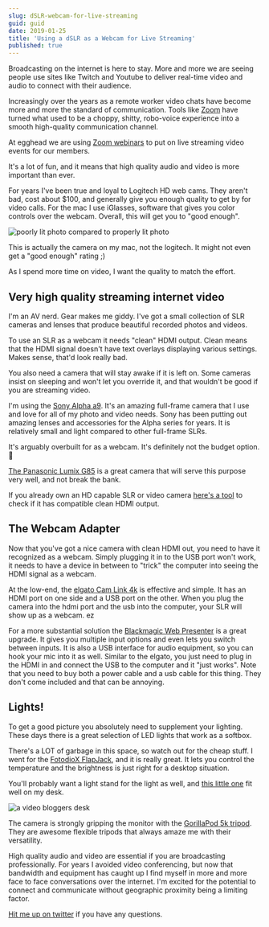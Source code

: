 ```yaml
---
slug: dSLR-webcam-for-live-streaming
guid: guid
date: 2019-01-25
title: 'Using a dSLR as a Webcam for Live Streaming'
published: true
---
```


Broadcasting on the internet is here to stay. More and more we are seeing people use sites like Twitch and Youtube to deliver real-time video and audio to connect with their audience.

Increasingly over the years as a remote worker video chats have become more and more the standard of communication. Tools like [Zoom](http://bit.ly/2Rim3QZ) have turned what used to be a choppy, shitty, robo-voice experience into a smooth high-quality communication channel.

At egghead we are using [Zoom webinars](http://bit.ly/2Rim3QZ) to put on live streaming video events for our members.

It's a lot of fun, and it means that high quality audio and video is more important than ever.

For years I've been true and loyal to Logitech HD web cams. They aren't bad, cost about \$100, and generally give you enough quality to get by for video calls. For the mac I use iGlasses, software that gives you color controls over the webcam. Overall, this will get you to "good enough".

![poorly lit photo compared to properly lit photo](./images/beforeafter.jpg)

This is actually the camera on my mac, not the logitech. It might not even get a "good enough" rating ;)

As I spend more time on video, I want the quality to match the effort.

## Very high quality streaming internet video

I'm an AV nerd. Gear makes me giddy. I've got a small collection of SLR cameras and lenses that produce beautiful recorded photos and videos.

To use an SLR as a webcam it needs "clean" HDMI output. Clean means that the HDMI signal doesn't have text overlays displaying various settings. Makes sense, that'd look really bad.

You also need a camera that will stay awake if it is left on. Some cameras insist on sleeping and won't let you override it, and that wouldn't be good if you are streaming video.

I'm using the [Sony Alpha a9](https://www.amazon.com/exec/obidos/ASIN/B06ZY7GNKN/joehoobuiblo-20/ref=nosim/). It's an amazing full-frame camera that I use and love for all of my photo and video needs. Sony has been putting out amazing lenses and accessories for the Alpha series for years. It is relatively small and light compared to other full-frame SLRs.

It's arguably overbuilt for as a webcam. It's definitely not the budget option. 😬

[The Panasonic Lumix G85](https://www.amazon.com/exec/obidos/ASIN/B01M050N05/joehoobuiblo-20/ref=nosim/) is a great camera that will serve this purpose very well, and not break the bank.

If you already own an HD capable SLR or video camera [here's a tool](https://www.atomos.com/cameras) to check if it has compatible clean HDMI output.

## The Webcam Adapter

Now that you've got a nice camera with clean HDMI out, you need to have it recognized as a webcam. Simply plugging it in to the USB port won't work, it needs to have a device in between to "trick" the computer into seeing the HDMI signal as a webcam.

At the low-end, the [elgato Cam Link 4k](https://www.amazon.com/exec/obidos/ASIN/B07K3FN5MR/joehoobuiblo-20/ref=nosim/) is effective and simple. It has an HDMI port on one side and a USB port on the other. When you plug the camera into the hdmi port and the usb into the computer, your SLR will show up as a webcam. ez

For a more substantial solution the [Blackmagic Web Presenter](https://www.amazon.com/exec/obidos/ASIN/B01N5YEI0O/joehoobuiblo-20/ref=nosim/) is a great upgrade. It gives you multiple input options and even lets you switch between inputs. It is also a USB interface for audio equipment, so you can hook your mic into it as well. Similar to the elgato, you just need to plug in the HDMI in and connect the USB to the computer and it "just works". Note that you need to buy both a power cable and a usb cable for this thing. They don't come included and that can be annoying.

## Lights!

To get a good picture you absolutely need to supplement your lighting. These days there is a great selection of LED lights that work as a softbox.

There's a LOT of garbage in this space, so watch out for the cheap stuff. I went for the [FotodioX FlapJack](https://www.amazon.com/exec/obidos/ASIN/B013TSPWXO/joehoobuiblo-20/ref=nosim/), and it is really great. It lets you control the temperature and the brightness is just right for a desktop situation.

You'll probably want a light stand for the light as well, and [this little one](https://www.amazon.com/exec/obidos/ASIN/B001D2GQ8Y/joehoobuiblo-20/ref=nosim/) fit well on my desk.

![a video bloggers desk](./images/setup.jpg)

The camera is strongly gripping the monitor with the [GorillaPod 5k tripod](https://www.amazon.com/exec/obidos/ASIN/B074WG19MP/joehoobuiblo-20/ref=nosim/). They are awesome flexible tripods that always amaze me with their versatility.

High quality audio and video are essential if you are broadcasting professionally. For years I avoided video conferencing, but now that bandwidth and equipment has caught up I find myself in more and more face to face conversations over the internet. I'm excited for the potential to connect and communicate without geographic proximity being a limiting factor.

[Hit me up on twitter](https://twitter.com/jhooks) if you have any questions.
